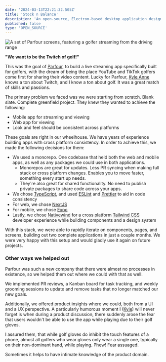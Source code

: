 ```yaml
---
date: '2024-03-13T22:21:32.505Z'
title: 'Stock n Balance'
description: 'An open-source, Electron-based desktop application designed for managing stock and balance efficiently.'
published: false
type: 'OPEN_SOURCE'
---
```



<div class="my-8 flex justify-center">
  <div class="w-2/3">
    <Image
      alt="A set of Parfour screens, featuring a golfer streaming from the driving range"
      caption="Shots of Parfour's mobile app"
      src="/images/parfour-app-shots.png"
    />
  </div>
</div>

**"We want to be the Twitch of golf!"**

This was the goal of [Parfour](https://www.parfour.com/), to build a live streaming app specifically built for golfers, with the dream of being the place YouTube and TikTok golfers come first for sharing their video content. Lucky for Parfour, [Kyle Anne](/about#kyle-anne-laymon) knows a ton about Twitch, and I know a ton about golf. It was a great match of skills and passions.

The primary problem we faced was we were starting from scratch. Blank slate. Complete greenfield project. They knew they wanted to achieve the following:

- Mobile app for streaming and viewing
- Web app for viewing
- Look and feel should be consistent across platforms

These goals are right in our wheelhouse. We have years of experience building apps with cross platform consistency. In order to achieve this, we made the following decisions for them:

- We used a monorepo. One codebase that held both the web and mobile apps, as well as any packages we could use in both applications.
  - Monorepos are great for updates. Less PR syncing when making full stack or cross platform changes. Enables you to move faster, something every start up needs.
  - They're also great for shared functionality. No need to publish private packages to share code across your apps.
- We chose [TypeScript](https://www.typescriptlang.org), and used [ESLint](https://eslint.org) and [Prettier](https://prettier.io) to aid in code consistency
- For web, we chose [NextJS](https://nextjs.org)
- For mobile, we chose [Expo](https://expo.dev)
- Lastly, we chose [Nativewind](https://www.nativewind.dev/v4/overview) for a cross platform [Tailwind CSS](https://tailwindcss.com) developer experience while building components and a design system

With this stack, we were able to rapidly iterate on components, pages, and screens, building out two complete applications in just a couple months. We were very happy with this setup and would gladly use it again on future projects.

### Other ways we helped out

Parfour was such a new company that there were almost no processes in existence, so we helped them out where we could with that as well.

We implemented PR reviews, a Kanban board for task tracking, and weekly grooming sessions to update and remove tasks that no longer matched our new goals.

Additionally, we offered product insights where we could, both from a UI and a UX perspective. A particularly humorous moment I ([Kyle](/about#kyle-shevlin)) will never forget is when during a product discussion, there suddenly arose the fear that users wouldn't be able to use the app while playing due to their golf gloves.

I assured them, that while golf gloves do inhibit the touch features of a phone, almost all golfers who wear gloves only wear a single one, typically on their non-dominant hand, while playing. Phew! Fear assuaged.

Sometimes it helps to have intimate knowledge of the product domain.
